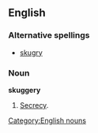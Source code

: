 ==English==

===Alternative spellings===
* [[skugry]]

===Noun===
'''skuggery'''

# {{archaic}} [[secrecy|Secrecy]].

[[Category:English nouns]]
